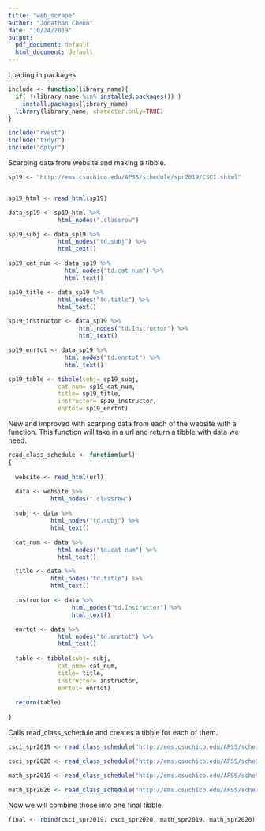 ```yaml
---
title: "web_scrape"
author: "Jonathan Cheon"
date: "10/24/2019"
output:
  pdf_document: default
  html_document: default
---
```


Loading in packages
```r

include <- function(library_name){
  if( !(library_name %in% installed.packages()) )
    install.packages(library_name) 
  library(library_name, character.only=TRUE)
}

include("rvest")
include("tidyr")
include("dplyr")

```


Scarping data from website and making a tibble. 
```r
sp19 <- "http://ems.csuchico.edu/APSS/schedule/spr2019/CSCI.shtml"


sp19_html <- read_html(sp19)

data_sp19 <- sp19_html %>%
              html_nodes(".classrow")

sp19_subj <- data_sp19 %>% 
              html_nodes("td.subj") %>% 
              html_text()

sp19_cat_num <- data_sp19 %>%
                html_nodes("td.cat_num") %>%
                html_text()

sp19_title <- data_sp19 %>%
              html_nodes("td.title") %>%
              html_text()

sp19_instructor <- data_sp19 %>%
                    html_nodes("td.Instructor") %>%
                    html_text()

sp19_enrtot <- data_sp19 %>%
                html_nodes("td.enrtot") %>%
                html_text()

sp19_table <- tibble(subj= sp19_subj, 
              cat_num= sp19_cat_num,
              title= sp19_title, 
              instructor= sp19_instructor,
              enrtot= sp19_enrtot)
```


New and improved with scarping data from each of the website with a function. This function will take in a url and return a tibble with data we need. 
```r
read_class_schedule <- function(url)
{
  
  website <- read_html(url)
  
  data <- website %>%
            html_nodes(".classrow")

  subj <- data %>% 
            html_nodes("td.subj") %>% 
            html_text()

  cat_num <- data %>%
              html_nodes("td.cat_num") %>%
              html_text()

  title <- data %>%
            html_nodes("td.title") %>%
            html_text()

  instructor <- data %>%
                  html_nodes("td.Instructor") %>%
                  html_text()

  enrtot <- data %>%
              html_nodes("td.enrtot") %>%
              html_text()
  
  table <- tibble(subj= subj, 
              cat_num= cat_num,
              title= title, 
              instructor= instructor,
              enrtot= enrtot)
  
  return(table)
  
}
```

Calls read_class_schedule and creates a tibble for each of them. 
```r
csci_spr2019 <- read_class_schedule("http://ems.csuchico.edu/APSS/schedule/spr2019/CSCI.shtml")

csci_spr2020 <- read_class_schedule("http://ems.csuchico.edu/APSS/schedule/spr2020/CSCI.shtml")

math_spr2019 <- read_class_schedule("http://ems.csuchico.edu/APSS/schedule/spr2019/MATH.shtml")

math_spr2020 <- read_class_schedule("http://ems.csuchico.edu/APSS/schedule/spr2020/MATH.shtml")
```

Now we will combine those into one final tibble. 
```r
final <- rbind(csci_spr2019, csci_spr2020, math_spr2019, math_spr2020)
```